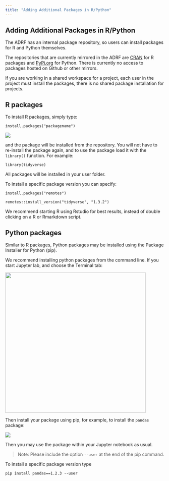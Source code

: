 ```yaml
---
title: "Adding Additional Packages in R/Python"
---
```


## Adding Additional Packages in R/Python

The ADRF has an internal package repository, so users can install packages for R and Python themselves.

The repositories that are currently mirrored in the ADRF are [CRAN](https://cran.r-project.org/) for R packages and [PyPi.org](http://pypi.org/) for Python. There is currently no access to packages hosted on Github or other mirrors.

::: callout-note
If you are working in a shared workspace for a project, each user in the project must install the packages, there is no shared package installation for projects.
:::

## R packages

To install R packages, simply type:

`install.packages("packagename")`

![](images/rinstall.png)

and the package will be installed from the repository. You will not have to re-install the package again, and to use the package load it with the `library()` function. For example:

`library(tidyverse)`

All packages will be installed in your user folder.

To install a specific package version you can specify:

`install.packages("remotes")`

`remotes::install_version("tidyverse", "1.3.2")`

::: callout-note
We recommend starting R using Rstudio for best results, instead of double clicking on a R or Rmarkdown script.
:::

## Python packages

Similar to R packages, Python packages may be installed using the Package Installer for Python (pip).

::: callout-note
We recommend installing python packages from the command line. If you start Jupyter lab, and choose the Terminal tab:

![](images/pythoninstall.png){width="445"}

Then install your package using pip, for example, to install the `pandas` package:

![](images/pip.png)

Then you may use the package within your Jupyter notebook as usual.

> Note: Please include the option `--user` at the end of the pip command.
:::

To install a specific package version type

`pip install pandas==1.2.3 --user`
